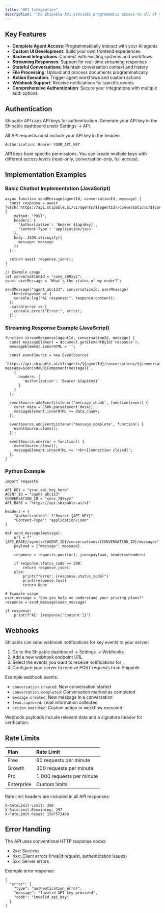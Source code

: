 ```yaml
---
title: "API Integration"
description: "The Shipable API provides programmatic access to all of your AI agent's capabilities, allowing you to build custom applications, integrate with existing systems, or create specialized user interfaces. Our comprehensive REST API empowers developers to embed Shipable's intelligence anywhere."
---
```


## Key Features

- **Complete Agent Access**: Programmatically interact with your AI agents
- **Custom UI Development**: Build your own frontend experiences
- **Backend Integrations**: Connect with existing systems and workflows
- **Streaming Responses**: Support for real-time streaming responses
- **Stateful Conversations**: Maintain conversation context and history
- **File Processing**: Upload and process documents programmatically
- **Action Execution**: Trigger agent workflows and custom actions
- **Webhook Support**: Receive notifications for specific events
- **Comprehensive Authentication**: Secure your integrations with multiple auth options

## Authentication

Shipable API uses API keys for authentication. Generate your API key in the Shipable dashboard under Settings → API.

All API requests must include your API key in the header:

```
Authorization: Bearer YOUR_API_KEY
```

API keys have specific permissions. You can create multiple keys with different access levels (read-only, conversation-only, full access).

## Implementation Examples

### Basic Chatbot Implementation (JavaScript)

```
async function sendMessage(agentId, conversationId, message) {
  const response = await fetch(`https://api.shipable.ai/v1/agents/${agentId}/conversations/${conversationId}/messages`, {
    method: 'POST',
    headers: {
      'Authorization': `Bearer ${apiKey}`,
      'Content-Type': 'application/json'
    },
    body: JSON.stringify({
      message: message
    })
  });
  
  return await response.json();
}

// Example usage
let conversationId = "conv_789xyz";
const userMessage = "What's the status of my order?";

sendMessage("agent_abc123", conversationId, userMessage)
  .then(response => {
    console.log("AI response:", response.content);
  })
  .catch(error => {
    console.error("Error:", error);
  });
```

### Streaming Response Example (JavaScript)

```
function streamResponse(agentId, conversationId, message) {
  const messageElement = document.getElementById('response');
  messageElement.innerHTML = '';
  
  const eventSource = new EventSource(
    `https://api.shipable.ai/v1/agents/${agentId}/conversations/${conversationId}/messages/stream?message=${encodeURIComponent(message)}`,
    {
      headers: {
        'Authorization': `Bearer ${apiKey}`
      }
    }
  );
  
  eventSource.addEventListener('message_chunk', function(event) {
    const data = JSON.parse(event.data);
    messageElement.innerHTML += data.chunk;
  });
  
  eventSource.addEventListener('message_complete', function() {
    eventSource.close();
  });
  
  eventSource.onerror = function() {
    eventSource.close();
    messageElement.innerHTML += '<br>[Connection closed]';
  };
}
```

### Python Example

```
import requests

API_KEY = "your_api_key_here"
AGENT_ID = "agent_abc123"
CONVERSATION_ID = "conv_789xyz"
API_BASE = "https://api.shipable.ai/v1"

headers = {
    "Authorization": f"Bearer {API_KEY}",
    "Content-Type": "application/json"
}

def send_message(message):
    url = f"{API_BASE}/agents/{AGENT_ID}/conversations/{CONVERSATION_ID}/messages"
    payload = {"message": message}
    
    response = requests.post(url, json=payload, headers=headers)
    
    if response.status_code == 200:
        return response.json()
    else:
        print(f"Error: {response.status_code}")
        print(response.text)
        return None

# Example usage
user_message = "Can you help me understand your pricing plans?"
response = send_message(user_message)

if response:
    print(f"AI: {response['content']}")
```

## Webhooks

Shipable can send webhook notifications for key events to your server:

1. Go to the Shipable dashboard → Settings → Webhooks
2. Add a new webhook endpoint URL
3. Select the events you want to receive notifications for
4. Configure your server to receive POST requests from Shipable

Example webhook events:

- `conversation.created`: New conversation started
- `conversation.completed`: Conversation marked as completed
- `message.created`: New message in a conversation
- `lead.captured`: Lead information collected
- `action.executed`: Custom action or workflow executed

Webhook payloads include relevant data and a signature header for verification.

## Rate Limits

| Plan       | Rate Limit                |
| :--------- | :------------------------ |
| Free       | 60 requests per minute    |
| Growth     | 300 requests per minute   |
| Pro        | 1,000 requests per minute |
| Enterprise | Custom limits             |

Rate limit headers are included in all API responses:

```
X-RateLimit-Limit: 300
X-RateLimit-Remaining: 297
X-RateLimit-Reset: 1587572400
```

## Error Handling

The API uses conventional HTTP response codes:

- 2xx: Success
- 4xx: Client errors (invalid request, authentication issues)
- 5xx: Server errors

Example error response:

```
{
  "error": {
    "type": "authentication_error",
    "message": "Invalid API key provided",
    "code": "invalid_api_key"
  }
}
```